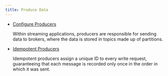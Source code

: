 ```yaml
---
title: Produce Data
---
```


<head>
    <meta name="title" content="Produce Data | Redpanda Docs"/>
    <meta name="description" content="Produce Data to Redpanda."/>
    <link rel="canonical" href="https://docs.redpanda.com/docs/develop/produce-data/" />
</head>

- [Configure Producers](../produce-data/configure-producers)

    Within streaming applications, producers are responsible for sending data to brokers, where the data is stored in topics made
    up of partitions.

- [Idempotent Producers](../produce-data/idempotent-producers)

    Idempotent producers assign a unique ID to every write request, guaranteeing that each message is recorded only once in the order in which it was sent.
